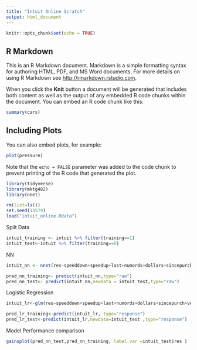 ---
title: "Intuit Online Scratch"
output: html_document
---

```{r setup, include=FALSE}
knitr::opts_chunk$set(echo = TRUE)
```

## R Markdown

This is an R Markdown document. Markdown is a simple formatting syntax for authoring HTML, PDF, and MS Word documents. For more details on using R Markdown see <http://rmarkdown.rstudio.com>.

When you click the **Knit** button a document will be generated that includes both content as well as the output of any embedded R code chunks within the document. You can embed an R code chunk like this:

```{r cars}
summary(cars)
```

## Including Plots

You can also embed plots, for example:

```{r pressure, echo=FALSE}
plot(pressure)
```

Note that the `echo = FALSE` parameter was added to the code chunk to prevent printing of the R code that generated the plot.

```{r}
library(tidyverse)
library(mktg482)
library(nnet)

rm(list=ls())
set.seed(13579)
load("intuit_online.Rdata")
```


Split Data

```{r}
intuit_training <- intuit %>% filter(training==1)
intuit_test<-intuit %>% filter(training==0)
```

NN

```{r}
intuit_nn <- nnet(res~speeddown+speedup+last+numords+dollars+sincepurch+version2013+upgraded+payroll+bizflag+sex+income+medhvalue,data=intuit_training, size=5, decay=0.01, maxit=1000)
```

```{r}
pred_nn_training<- predict(intuit_nn,type="raw")
pred_nn_test<- predict(intuit_nn,newdata = intuit_test,type="raw")
```


Logistic Regression

```{r}
intuit_lr<-glm(res~speeddown+speedup+last+numords+dollars+sincepurch+version2013+upgraded+payroll+bizflag+sex+income+medhvalue,family=binomial, data=intuit_training)

pred_lr_training<-predict(intuit_lr, type="response")
pred_lr_test<-predict(intuit_lr,newdata=intuit_test ,type="response")
```

Model Performance comparison

```{r}
gainsplot(pred_nn_test,pred_nn_training, label.var =intuit_test$res )
```

